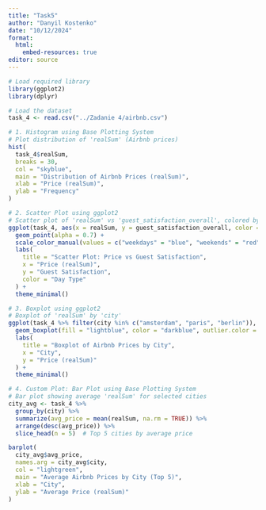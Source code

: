 ```yaml
---
title: "Task5"
author: "Danyil Kostenko"
date: "10/12/2024"
format:
  html:
    embed-resources: true
editor: source
---
```


```r
# Load required library
library(ggplot2)
library(dplyr)

# Load the dataset
task_4 <- read.csv("../Zadanie 4/airbnb.csv")
```

```r
# 1. Histogram using Base Plotting System
# Plot distribution of 'realSum' (Airbnb prices)
hist(
  task_4$realSum,
  breaks = 30,
  col = "skyblue",
  main = "Distribution of Airbnb Prices (realSum)",
  xlab = "Price (realSum)",
  ylab = "Frequency"
)
```

```r
# 2. Scatter Plot using ggplot2
# Scatter plot of 'realSum' vs 'guest_satisfaction_overall', colored by 'day_type'
ggplot(task_4, aes(x = realSum, y = guest_satisfaction_overall, color = day_type)) +
  geom_point(alpha = 0.7) +
  scale_color_manual(values = c("weekdays" = "blue", "weekends" = "red")) +
  labs(
    title = "Scatter Plot: Price vs Guest Satisfaction",
    x = "Price (realSum)",
    y = "Guest Satisfaction",
    color = "Day Type"
  ) +
  theme_minimal()
```

```r
# 3. Boxplot using ggplot2
# Boxplot of 'realSum' by 'city'
ggplot(task_4 %>% filter(city %in% c("amsterdam", "paris", "berlin")), aes(x = city, y = realSum)) +
  geom_boxplot(fill = "lightblue", color = "darkblue", outlier.color = "red") +
  labs(
    title = "Boxplot of Airbnb Prices by City",
    x = "City",
    y = "Price (realSum)"
  ) +
  theme_minimal()
```

```r
# 4. Custom Plot: Bar Plot using Base Plotting System
# Bar plot showing average 'realSum' for selected cities
city_avg <- task_4 %>%
  group_by(city) %>%
  summarize(avg_price = mean(realSum, na.rm = TRUE)) %>%
  arrange(desc(avg_price)) %>%
  slice_head(n = 5)  # Top 5 cities by average price

barplot(
  city_avg$avg_price,
  names.arg = city_avg$city,
  col = "lightgreen",
  main = "Average Airbnb Prices by City (Top 5)",
  xlab = "City",
  ylab = "Average Price (realSum)"
)

```

